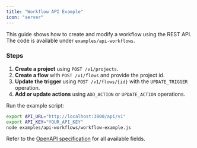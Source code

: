 ```yaml
---
title: "Workflow API Example"
icon: "server"
---
```


This guide shows how to create and modify a workflow using the REST API. The code
is available under `examples/api-workflows`.

### Steps

1. **Create a project** using `POST /v1/projects`.
2. **Create a flow** with `POST /v1/flows` and provide the project id.
3. **Update the trigger** using `POST /v1/flows/{id}` with the `UPDATE_TRIGGER` operation.
4. **Add or update actions** using `ADD_ACTION` or `UPDATE_ACTION` operations.

Run the example script:

```bash
export API_URL="http://localhost:3000/api/v1"
export API_KEY="YOUR_API_KEY"
node examples/api-workflows/workflow-example.js
```

Refer to the [OpenAPI specification](../openapi.json) for all available fields.
